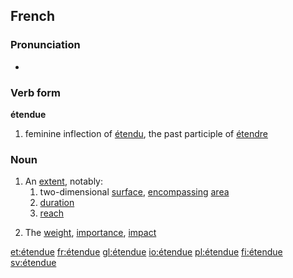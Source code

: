 ==French==

===Pronunciation===
* {{audio|Fr-étendue.ogg|Audio}}

===Verb form===
'''étendue''' {{f}}

# feminine inflection of [[étendu]], the past participle of [[étendre]]

===Noun===
{{fr-noun|f}}

# An [[extent]], notably:
## two-dimensional [[surface]], [[encompassing]] [[area]]
## [[duration]]
## [[reach]]
# {{figuratively}} The [[weight]], [[importance]], [[impact]]

[[et:étendue]]
[[fr:étendue]]
[[gl:étendue]]
[[io:étendue]]
[[pl:étendue]]
[[fi:étendue]]
[[sv:étendue]]